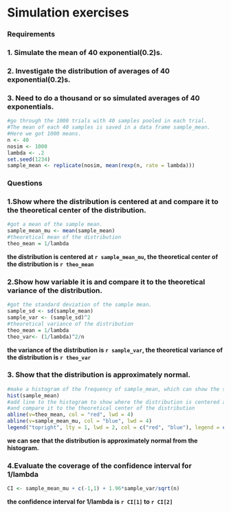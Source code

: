 Simulation exercises
========================================================

### Requirements
### 1. Simulate the mean of 40 exponential(0.2)s. 
### 2. Investigate the distribution of averages of 40 exponential(0.2)s. 
### 3. Need to do a thousand or so simulated averages of 40 exponentials.
```r
#go through the 1000 trials with 40 samples pooled in each trial. 
#The mean of each 40 samples is saved in a data frame sample_mean. 
#Here we got 1000 means.
n <- 40
nosim <- 1000
lambda <- .2
set.seed(1234)
sample_mean <- replicate(nosim, mean(rexp(n, rate = lambda)))
```

### Questions

### 1.Show where the distribution is centered at and compare it to the theoretical center of the distribution.
```r
#got a mean of the sample mean.
sample_mean_mu <- mean(sample_mean)
#theoretical mean of the distribution
theo_mean = 1/lambda
```
**the distribution is centered at `r sample_mean_mu`, the theoretical center of the distribution is `r theo_mean`**

### 2.Show how variable it is and compare it to the theoretical variance of the distribution.
```r
#got the standard deviation of the sample mean.
sample_sd <- sd(sample_mean)
sample_var <- (sample_sd)^2
#theoretical variance of the distribution
theo_mean = 1/lambda
theo_var<- (1/lambda)^2/n
```
**the variance of the distribution is `r sample_var`, the theoretical variance of the distribution is `r theo_var`**

### 3. Show that the distribution is approximately normal.
```r
#make a histogram of the frequency of sample_mean, which can show the shape of the distribution
hist(sample_mean)
#add line to the histogram to show where the distribution is centered at 
#and compare it to the theoretical center of the distribution
abline(v=theo_mean, col = "red", lwd = 4)
abline(v=sample_mean_mu, col = "blue", lwd = 4)
legend("topright", lty = 1, lwd = 2, col = c("red", "blue"), legend = c("theoretical center", "distribution center"), cex = .7)
```

**we can see that the distribution is approximately normal from the histogram.**

### 4.Evaluate the coverage of the confidence interval for 1/lambda
```r
CI <- sample_mean_mu + c(-1,1) + 1.96*sample_var/sqrt(n)
```
**the confidence interval for 1/lambda is `r CI[1]` to `r CI[2]`**